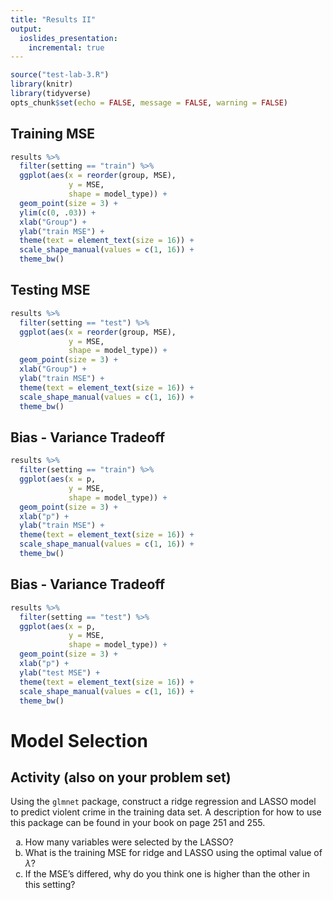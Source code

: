 ```yaml
---
title: "Results II"
output:
  ioslides_presentation:
    incremental: true
---
```


```r
source("test-lab-3.R")
library(knitr)
library(tidyverse)
opts_chunk$set(echo = FALSE, message = FALSE, warning = FALSE)
```
    

## Training MSE

```r
results %>%
  filter(setting == "train") %>%
  ggplot(aes(x = reorder(group, MSE), 
             y = MSE, 
             shape = model_type)) + 
  geom_point(size = 3) +
  ylim(c(0, .03)) +
  xlab("Group") + 
  ylab("train MSE") + 
  theme(text = element_text(size = 16)) +
  scale_shape_manual(values = c(1, 16)) +
  theme_bw()
```


## Testing MSE

```r
results %>%
  filter(setting == "test") %>%
  ggplot(aes(x = reorder(group, MSE), 
             y = MSE, 
             shape = model_type)) + 
  geom_point(size = 3) +
  xlab("Group") + 
  ylab("train MSE") + 
  theme(text = element_text(size = 16)) +
  scale_shape_manual(values = c(1, 16)) +
  theme_bw()
```


## Bias - Variance Tradeoff

```r
results %>%
  filter(setting == "train") %>%
  ggplot(aes(x = p, 
             y = MSE, 
             shape = model_type)) + 
  geom_point(size = 3) +
  xlab("p") + 
  ylab("train MSE") + 
  theme(text = element_text(size = 16)) +
  scale_shape_manual(values = c(1, 16)) +
  theme_bw()
```

## Bias - Variance Tradeoff

```r
results %>%
  filter(setting == "test") %>%
  ggplot(aes(x = p, 
             y = MSE, 
             shape = model_type)) + 
  geom_point(size = 3) +
  xlab("p") + 
  ylab("test MSE") + 
  theme(text = element_text(size = 16)) +
  scale_shape_manual(values = c(1, 16)) +
  theme_bw()
```



# Model Selection

## Activity (also on your problem set) {.smaller}

Using the `glmnet` package, construct a ridge regression and LASSO model to predict violent crime in the training data set. A description for how to use this package can be found in your book on page 251 and 255.

a. How many variables were selected by the LASSO?
b. What is the training MSE for ridge and LASSO using the optimal value of $\lambda$?
b. If the MSE's differed, why do you think one is higher than the other in this setting?

